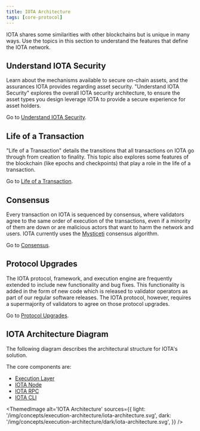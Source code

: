 ```yaml
---
title: IOTA Architecture
tags: [core-protocol]
---
```


IOTA shares some similarities with other blockchains but is unique in many ways. Use the topics in this section to understand the features that define the IOTA network.

## Understand IOTA Security

Learn about the mechanisms available to secure on-chain assets, and the assurances IOTA provides regarding asset security. "Understand IOTA Security" explores the overall IOTA security architecture, to ensure the asset types you design leverage IOTA to provide a secure experience for asset holders.

Go to [Understand IOTA Security](iota-security.mdx).

## Life of a Transaction

"Life of a Transaction" details the transitions that all transactions on IOTA go through from creation to finality. This topic also explores some features of the blockchain (like epochs and checkpoints) that play a role in the life of a transaction.

Go to [Life of a Transaction](transaction-lifecycle.mdx).

## Consensus

Every transaction on IOTA is sequenced by consensus, where validators agree to the same order of execution of the transactions, even if a minority of them are down or are malicious actors that want to harm the network and users.
IOTA currently uses the [Mysticeti](https://arxiv.org/pdf/2310.14821) consensus algorithm.

Go to [Consensus](consensus.mdx).

## Protocol Upgrades

The IOTA protocol, framework, and execution engine are frequently extended to include new functionality and bug fixes. This functionality is added in the form of new code which is released to validator operators as part of our regular software releases. The IOTA protocol, however, requires a supermajority of validators to agree on those protocol upgrades.

Go to [Protocol Upgrades](protocol-upgrades.mdx).

## IOTA Architecture Diagram

The following diagram describes the architectural structure for IOTA's solution.

The core components are:

- [Execution Layer](../../references/execution-architecture/execution-layer.mdx)
- [IOTA Node](../../operator/full-node/overview.mdx)
- [IOTA RPC](../../references/iota-api)
- [IOTA CLI](../../references/cli)

<ThemedImage
    alt='IOTA Architecture'
    sources={{
    light: '/img/concepts/execution-architecture/iota-architecture.svg',
    dark: '/img/concepts/execution-architecture/dark/iota-architecture.svg',
    }}
/>

